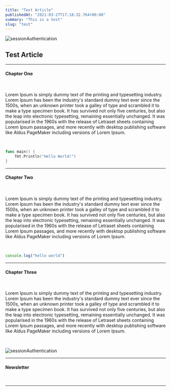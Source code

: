 ```yaml
---
title: "Test Article"
publishedAt: "2021-03-27T17:18:32.764+00:00"
summary: "This is a test"
slug: "test"
---
```


<card>
  <img
    src="https://mediatemple.net/blog/wp-content/uploads/2015/08/ward-andrews-mario-960x407.png"
    alt="sessionAuthentication"
  />

## Test Article

<hr />

#### Chapter One

<br />

<p>
  Lorem Ipsum is simply dummy text of the printing and typesetting industry. Lorem Ipsum has been the industry's
  standard dummy text ever since the 1500s, when an unknown printer took a galley of type and scrambled it to make a
  type specimen book. It has survived not only five centuries, but also the leap into electronic typesetting, remaining
  essentially unchanged. It was popularised in the 1960s with the release of Letraset sheets containing Lorem Ipsum
  passages, and more recently with desktop publishing software like Aldus PageMaker including versions of Lorem Ipsum.
</p>
<br />

```go:main.go
func main() {
    fmt.Println("Hello World!")
}
```

<hr />

#### Chapter Two

<br />
<p>
  Lorem Ipsum is simply dummy text of the printing and typesetting industry. Lorem Ipsum has been the industry's
  standard dummy text ever since the 1500s, when an unknown printer took a galley of type and scrambled it to make a
  type specimen book. It has survived not only five centuries, but also the leap into electronic typesetting, remaining
  essentially unchanged. It was popularised in the 1960s with the release of Letraset sheets containing Lorem Ipsum
  passages, and more recently with desktop publishing software like Aldus PageMaker including versions of Lorem Ipsum.
</p>
<br />

```javascript:index.js
console.log("hello world")
```

<hr />

#### Chapter Three

<br />
<p>
  Lorem Ipsum is simply dummy text of the printing and typesetting industry. Lorem Ipsum has been the industry's
  standard dummy text ever since the 1500s, when an unknown printer took a galley of type and scrambled it to make a
  type specimen book. It has survived not only five centuries, but also the leap into electronic typesetting, remaining
  essentially unchanged. It was popularised in the 1960s with the release of Letraset sheets containing Lorem Ipsum
  passages, and more recently with desktop publishing software like Aldus PageMaker including versions of Lorem Ipsum.
</p>
<br />

<img
  src="https://mediatemple.net/blog/wp-content/uploads/2015/08/ward-andrews-mario-960x407.png"
  alt="sessionAuthentication"
/>

<hr />

#### Newsletter

<br />

<newsletter />

<hr />
<rating />

</card>
